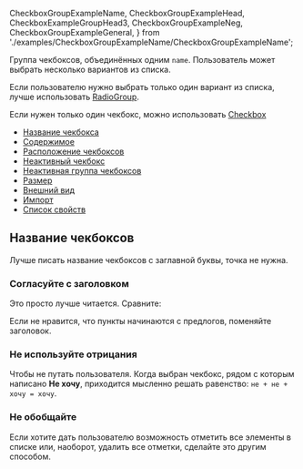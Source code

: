 
  CheckboxGroupExampleName,
  CheckboxGroupExampleHead,
  CheckboxExampleGroupHead3,
  CheckboxGroupExampleNeg,
  CheckboxGroupExampleGeneral,
} from './examples/CheckboxGroupExampleName/CheckboxGroupExampleName';

Группа чекбоксов, объединённых одним `name`. Пользователь может выбрать несколько вариантов из списка.

Если пользователю нужно выбрать только один вариант из списка, лучше использовать [RadioGroup](##LIBS.STAND|stand:uikit-components-radiogroup-stable).

Если нужен только один чекбокс, можно использовать [Checkbox](##LIBS.STAND|stand:uikit-components-checkbox-stable)

<MdxMenu>

- [Название чекбокса](#название-чекбокса)
- [Содержимое](##LIBS.STAND.DEV|stand:uikit-components-checkboxgroup-stable|hash:содержимое)
- [Расположение чекбоксов](##LIBS.STAND.DEV|stand:uikit-components-checkboxgroup-stable|hash:расположение-чекбоксов)
- [Неактивный чекбокс](##LIBS.STAND.DEV|stand:uikit-components-checkboxgroup-stable|hash:неактивный-чекбокс)
- [Неактивная группа чекбоксов](##LIBS.STAND.DEV|stand:uikit-components-checkboxgroup-stable|hash:неактивная-группа-чекбоксов)
- [Размер](##LIBS.STAND.DEV|stand:uikit-components-checkboxgroup-stable|hash:размер)
- [Внешний вид](##LIBS.STAND.DEV|stand:uikit-components-checkboxgroup-stable|hash:внешний-вид)
- [Импорт](##LIBS.STAND.DEV|stand:uikit-components-checkboxgroup-stable|hash:импорт)
- [Список свойств](##LIBS.STAND.DEV|stand:uikit-components-checkboxgroup-stable|hash:свойства)

</MdxMenu>

## Название чекбоксов

Лучше писать название чекбоксов с заглавной буквы, точка не нужна.

### Согласуйте с заголовком

Это просто лучше читается. Сравните:

<CheckboxGroupExampleHead />

Если не нравится, что пункты начинаются с предлогов, поменяйте заголовок.

<CheckboxExampleGroupHead3 />

### Не используйте отрицания

Чтобы не путать пользователя. Когда выбран чекбокс, рядом с которым написано **Не хочу**,
приходится мысленно решать равенство: `не + не + хочу = хочу`.

<CheckboxGroupExampleNeg />

### Не обобщайте

Если хотите дать пользователю возможность отметить все элементы в списке
или, наоборот, удалить все отметки, сделайте это другим способом.

<CheckboxGroupExampleGeneral />
